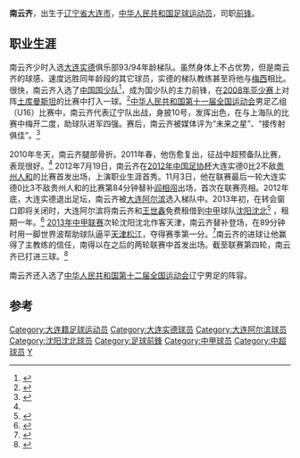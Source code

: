 {{noteTA
|G1=足球
}}
{{Football player infobox |
playername = 南云齐|
image = |
fullname = 南云齐|
nickname = |
dateofbirth ={{birth date and age|1993|10|6}} |
cityofbirth = [[辽宁省|辽宁省]][[大连市|大连市]] |
countryofbirth = {{PRC}} |
height = {{height|meters=1.80}} |
currentclub = [[大连超越|大连超越]] |
clubnumber =  |
position = [[前锋_(足球)|前锋]] |
youthyears = |
youthclubs = [[大连实德|大连实德]]|
years1 = 2011-2012 |
clubs1 = [[大连实德|大连实德]] |
caps1  = 1 |
goals1 = 0 |
years2 = 2013-2015 |
clubs2 = [[大连阿尔滨|大连阿尔滨]] |
caps2  =  0|
goals2 =0 |
years3 = 2013 |
clubs3 = →[[沈阳沈北|沈阳沈北]]（租借） |
caps3  = 16 |
goals3 = 4 |
years4 = 2015- |
clubs4 = [[大连超越|大连超越]] |
caps4  =  19|
goals4 = 7 |
nationalyears1 = |
nationalteam1 = |
nationalcaps1 =  |
nationalgoals1 =  |
pcupdate = 2015年4月8日 |
ntupdate =  |
}}

'''南云齐'''{{BD|1993年|10月6日|}}，出生于[[辽宁省|辽宁省]][[大连市|大连市]]，[[中华人民共和国|中华人民共和国]][[足球|足球]][[运动员|运动员]]，司职[[前锋_(足球)|前锋]]。

== 职业生涯 ==
南云齐少时入选[[大连实德|大连实德]]俱乐部93/94年龄梯队。虽然身体上不占优势，但是南云齐的球感、速度远胜同年龄段的其它球员，实德的梯队教练甚至将他与[[梅西|梅西]]相比。很快，南云齐入选了[[中国国少队|中国国少队]]<ref name=messi>{{cite news|title=感觉好，脑子快，最好有点像梅西|url=http://sports.163.com/11/0502/03/7313FC3T00051C8U.html|accessdate=2013-04-08|newspaper=大连晚报|date=2011-05-02|archive-url=https://web.archive.org/web/20160305022203/http://sports.163.com/11/0502/03/7313FC3T00051C8U.html|archive-date=2016-03-05|dead-url=yes}}</ref>，成为国少队的主力前锋，在[[2008年亞足聯U16少年錦標賽|2008年亚少赛]]上对阵[[土库曼斯坦|土库曼斯坦]]的比赛中打入一球。<ref>{{cite news|title=亚少赛-南云齐郭毅建功中国2-1逆转土库曼|url=http://sports.sohu.com/20081005/n259857735.shtml|accessdate=2013-04-08|newspaper=搜狐体育|date=2008-10-05|archive-date=2016-03-04|archive-url=https://web.archive.org/web/20160304212318/http://sports.sohu.com/20081005/n259857735.shtml|dead-url=no}}</ref>[[中华人民共和国第十一届全国运动会|中华人民共和国第十一届全国运动会]]男足乙组（U16）比赛中，南云齐代表辽宁队出战，身披10号，发挥出色，在与上海队的比赛中梅开二度，助球队进军四强。赛后，南云齐被媒体评为“未来之星”、“接传射俱佳”。<ref>{{cite news|title=Ｕ１６闪现９颗未来之星|url=http://news.sina.com.cn/o/2009-10-27/051216504594s.shtml|accessdate=2013-04-08|newspaper=大众网-大众日报|date=2009-10-27}}</ref> 

2010年冬天，南云齐腿部骨折。2011年春，他伤愈复出，征战中超预备队比赛，表现很好。<ref name=messi/> 2012年7月19日，南云齐在[[2012年中国足协杯|2012年中国足协杯]]大连实德0比2不敌[[贵州人和|贵州人和]]的比赛首发出场，上演职业生涯首秀。11月3日，他在联赛最后一轮大连实德0比3不敌贵州人和的比赛第84分钟替补[[阎相闯|阎相闯]]出场，首次在联赛亮相。2012年底，大连实德退出足坛，南云齐被[[大连阿尔滨|大连阿尔滨]]选入梯队中。2013年初，在转会窗口即将关闭时，大连阿尔滨将南云齐和[[王世鑫|王世鑫]]免费租借到[[中甲|中甲]]球队[[沈阳沈北|沈阳沈北]]<ref>{{cite news|title=阿尔滨两小将转投沈足|url=http://www.yangtse.com/system/2013/03/01/016408238.shtml|accessdate=2013-04-08|newspaper=2013-03-01|date=东方网|deadurl=yes|archiveurl=https://web.archive.org/web/20160305112431/http://www.yangtse.com/system/2013/03/01/016408238.shtml|archivedate=2016-03-05}}</ref> ，租期一年。<ref>{{cite news|title=93年小将世界波换来沈北第1分 将代表辽宁战全运|url=http://www.yangtse.com/system/2013/03/24/016665689.shtml|accessdate=2013-04-08|newspaper=东方网|date=2013-03-24}}{{dead link|date=2018年5月 |bot=InternetArchiveBot |fix-attempted=yes }}</ref> [[2013年中甲联赛|2013年中甲联赛]]次轮沈阳沈北作客天津，南云齐替补登场，在89分钟时用一脚世界波帮助球队逼平[[天津松江|天津松江]]，夺得赛季第一分。<ref>{{cite news|title=为沈足拿到新赛季第1分 南云齐:进球有运气成分|url=http://sports.sohu.com/20130325/n370215568.shtml|accessdate=2013-04-08|newspaper=沈阳晚报|date=2013-03-25|archive-date=2016-03-04|archive-url=https://web.archive.org/web/20160304214908/http://sports.sohu.com/20130325/n370215568.shtml|dead-url=no}}</ref>南云齐的进球让他赢得了主教练的信任，南得以在之后的两轮联赛中首发出场。截至联赛第四轮，南云齐已打进三球。<ref>{{cite news|title=四场比赛打进三球　南云齐堪称高效王|url=http://sports.163.com/13/0408/02/8RTFV5VE00051C8L.html|accessdate=2013-04-08|newspaper=沈阳晚报|date=2013-04-08|archive-date=2016-03-05|archive-url=https://web.archive.org/web/20160305074804/http://sports.163.com/13/0408/02/8RTFV5VE00051C8L.html|dead-url=no}}</ref>

南云齐还入选了[[中华人民共和国第十二届全国运动会|中华人民共和国第十二届全国运动会]]辽宁男足的阵容。

==参考==
{{reflist}}

{{2011年中超分类名单大连}}
{{2012年中超分类名单大连实德}}
{{2013年中甲分类名单沈北}}
{{2014年中超分类名单大连}}
{{2015年中乙分类名单大连超越}}
{{2016年中甲分类名单大连超越}}
{{2017年中乙分类名单大连博阳}}
{{2018年中乙分类名单南通}}

{{DEFAULTSORT:Nan Yunqi}}
[[Category:大连籍足球运动员|Category:大连籍足球运动员]]
[[Category:大连实德球员|Category:大连实德球员]]
[[Category:大连阿尔滨球员|Category:大连阿尔滨球员]]
[[Category:沈阳沈北球员|Category:沈阳沈北球员]]
[[Category:足球前鋒|Category:足球前鋒]]
[[Category:中甲球员|Category:中甲球员]]
[[Category:中超球员|Category:中超球员]]
[[Category:南姓|Y]]